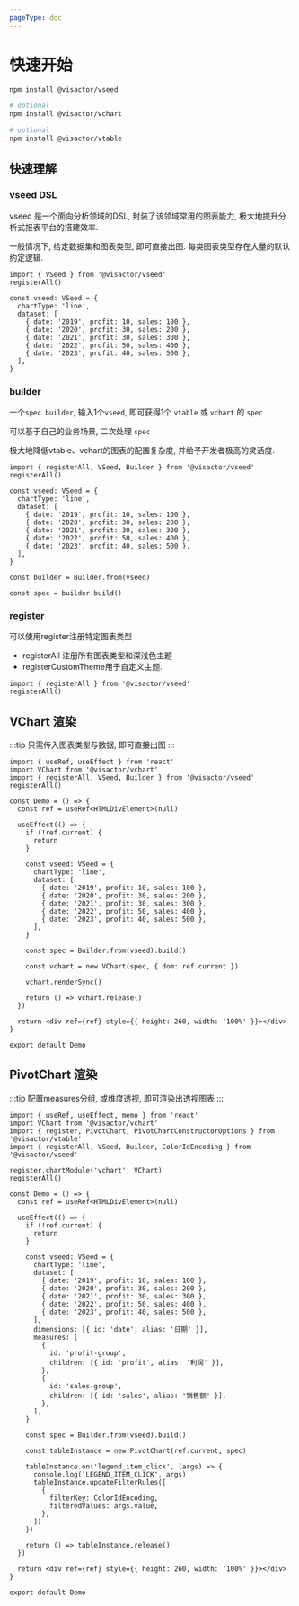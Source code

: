 ```yaml
---
pageType: doc
---
```


# 快速开始

```bash title=install
npm install @visactor/vseed

# optional
npm install @visactor/vchart

# optional
npm install @visactor/vtable
```

## 快速理解

### vseed DSL

vseed 是一个面向分析领域的DSL, 封装了该领域常用的图表能力, 极大地提升分析式报表平台的搭建效率.

一般情况下, 给定数据集和图表类型, 即可直接出图. 每类图表类型存在大量的默认约定逻辑.

```tsx pure {5-12}
import { VSeed } from '@visactor/vseed'
registerAll()

const vseed: VSeed = {
  chartType: 'line',
  dataset: [
    { date: '2019', profit: 10, sales: 100 },
    { date: '2020', profit: 30, sales: 200 },
    { date: '2021', profit: 30, sales: 300 },
    { date: '2022', profit: 50, sales: 400 },
    { date: '2023', profit: 40, sales: 500 },
  ],
}
```

### builder

一个`spec builder`, 输入1个`vseed`, 即可获得1个 `vtable` 或 `vchart` 的 `spec`

可以基于自己的业务场景, 二次处理 `spec`

极大地降低vtable、vchart的图表的配置复杂度, 并给予开发者极高的灵活度.

```tsx pure {15,17}
import { registerAll, VSeed, Builder } from '@visactor/vseed'
registerAll()

const vseed: VSeed = {
  chartType: 'line',
  dataset: [
    { date: '2019', profit: 10, sales: 100 },
    { date: '2020', profit: 30, sales: 200 },
    { date: '2021', profit: 30, sales: 300 },
    { date: '2022', profit: 50, sales: 400 },
    { date: '2023', profit: 40, sales: 500 },
  ],
}

const builder = Builder.from(vseed)

const spec = builder.build()
```

### register

可以使用register注册特定图表类型

- registerAll 注册所有图表类型和深浅色主题
- registerCustomTheme用于自定义主题.

```tsx pure {14}
import { registerAll } from '@visactor/vseed'
registerAll()
```

## VChart 渲染

:::tip
只需传入图表类型与数据, 即可直接出图
:::

```tsx direction=vertical
import { useRef, useEffect } from 'react'
import VChart from '@visactor/vchart'
import { registerAll, VSeed, Builder } from '@visactor/vseed'
registerAll()

const Demo = () => {
  const ref = useRef<HTMLDivElement>(null)

  useEffect(() => {
    if (!ref.current) {
      return
    }

    const vseed: VSeed = {
      chartType: 'line',
      dataset: [
        { date: '2019', profit: 10, sales: 100 },
        { date: '2020', profit: 30, sales: 200 },
        { date: '2021', profit: 30, sales: 300 },
        { date: '2022', profit: 50, sales: 400 },
        { date: '2023', profit: 40, sales: 500 },
      ],
    }

    const spec = Builder.from(vseed).build()

    const vchart = new VChart(spec, { dom: ref.current })

    vchart.renderSync()

    return () => vchart.release()
  })

  return <div ref={ref} style={{ height: 260, width: '100%' }}></div>
}

export default Demo
```

## PivotChart 渲染

:::tip
配置measures分组, 或维度透视, 即可渲染出透视图表
:::

```tsx direction=vertical
import { useRef, useEffect, memo } from 'react'
import VChart from '@visactor/vchart'
import { register, PivotChart, PivotChartConstructorOptions } from '@visactor/vtable'
import { registerAll, VSeed, Builder, ColorIdEncoding } from '@visactor/vseed'

register.chartModule('vchart', VChart)
registerAll()

const Demo = () => {
  const ref = useRef<HTMLDivElement>(null)

  useEffect(() => {
    if (!ref.current) {
      return
    }

    const vseed: VSeed = {
      chartType: 'line',
      dataset: [
        { date: '2019', profit: 10, sales: 100 },
        { date: '2020', profit: 30, sales: 200 },
        { date: '2021', profit: 30, sales: 300 },
        { date: '2022', profit: 50, sales: 400 },
        { date: '2023', profit: 40, sales: 500 },
      ],
      dimensions: [{ id: 'date', alias: '日期' }],
      measures: [
        {
          id: 'profit-group',
          children: [{ id: 'profit', alias: '利润' }],
        },
        {
          id: 'sales-group',
          children: [{ id: 'sales', alias: '销售额' }],
        },
      ],
    }

    const spec = Builder.from(vseed).build()

    const tableInstance = new PivotChart(ref.current, spec)

    tableInstance.on('legend_item_click', (args) => {
      console.log('LEGEND_ITEM_CLICK', args)
      tableInstance.updateFilterRules([
        {
          filterKey: ColorIdEncoding,
          filteredValues: args.value,
        },
      ])
    })

    return () => tableInstance.release()
  })

  return <div ref={ref} style={{ height: 260, width: '100%' }}></div>
}

export default Demo
```

